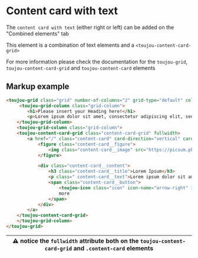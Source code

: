 # Content card with text
The `content card with text` (either right or left) can be added on the "Combined elements" tab

This element is a combination of text elements and a `<toujou-content-card-grid>`

For more information please check the documentation for the `toujou-grid`, `toujou-content-card-grid` and `toujou-content-card` elements

## Markup example
```html
<toujou-grid class="grid" number-of-columns="2" grid-type="default" column-layout="default">
     <toujou-grid-column class="grid-column">
        <h1>Please insert your Heading here!</h1>
        <p>Lorem ipsum dolor sit amet, consectetur adipiscing elit, sed do eiusmod tempor incididunt ut labore et dolore magna aliqua. Quis blandit turpis cursus in hac habitasse. Integer quis auctor elit sed vulputate mi sit amet mauris. Dictum at tempor commodo ullamcorper. At auctor urna nunc id cursus metus. Non blandit massa enim nec dui nunc mattis enim ut. Placerat vestibulum lectus mauris ultrices eros in cursus. Id porta nibh venenatis cras sed. Est velit egestas dui id ornare arcu odio ut. Praesent semper feugiat nibh sed pulvinar proin gravida. Nec dui nunc mattis enim ut tellus elementum sagittis. Urna duis convallis convallis tellus. Elit scelerisque mauris pellentesque pulvinar pellentesque habitant. Adipiscing enim eu turpis egestas pretium. At elementum eu facilisis sed odio morbi quis commodo odio. Diam quis enim lobortis scelerisque fermentum dui faucibus. Dictum fusce ut placerat orci nulla pellentesque dignissim enim sit. Sed faucibus turpis in eu mi bibendum neque egestas. Elementum eu facilisis sed odio morbi quis. Quisque id diam vel quam elementum pulvinar etiam non quam.</p>
    </toujou-grid-column>
    <toujou-grid-column class="grid-column">
    <toujou-content-card-grid class="content-card-grid" fullwidth>
        <a href="/" class="content-card" card-direction="vertical" card-variant="default" fullwidth>
            <figure class="content-card__figure">
                <img class="content-card__image" src="https://picsum.photos/640/640">
            </figure>

            <div class="content-card__content">
                <h3 class="content-card__title">Lorem Ipsum</h3>
                <p class=" content-card__text">Lorem ipsum dolor sit amet, consectetur adipiscing elit, sed do eiusmod tempor incididunt ut labore et dolore magna aliqua. Ut enim ad minim veniam, quis nostrud exercitation ullamco laboris nisi ut aliquip ex ea commodo consequat.</p>
                <span class="content-card__button">
                    <toujou-icon class="icon" icon-name="arrow-right" icon-color="primary"></toujou-icon>
                    more
                </span>
            </div>
        </a>
    </toujou-content-card-grid>
    </toujou-grid-column>
</toujou-grid>
```

| ⚠ notice the `fullwidth` attribute both on the `toujou-content-card-grid` and `.content-card` elements |
|--------------------------------------------------------------------------------------------------------|
